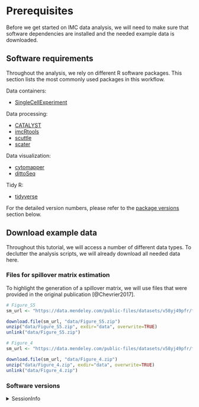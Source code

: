 # Prerequisites

Before we get started on IMC data analysis, we will need to make sure that
software dependencies are installed and the needed example data is downloaded.

## Software requirements

Throughout the analysis, we rely on different R software packages.
This section lists the most commonly used packages in this workflow.

Data containers:

* [SingleCellExperiment](https://bioconductor.org/packages/release/bioc/html/SingleCellExperiment.html)

Data processing:

* [CATALYST](https://bioconductor.org/packages/release/bioc/html/CATALYST.html)
* [imcRtools](https://github.com/BodenmillerGroup/imcRtools)
* [scuttle](https://bioconductor.org/packages/release/bioc/html/scuttle.html)
* [scater](https://bioconductor.org/packages/release/bioc/html/scater.html)

Data visualization:

* [cytomapper](https://bioconductor.org/packages/release/bioc/html/cytomapper.html)
* [dittoSeq](https://bioconductor.org/packages/release/bioc/html/dittoSeq.html)

Tidy R:

* [tidyverse](https://www.tidyverse.org/)

For the detailed version numbers, please refer to the [package
versions](#sessionInfo) section below.

## Download example data

Throughout this tutorial, we will access a number of different data types. 
To declutter the analysis scripts, we will already download all needed data here.

### Files for spillover matrix estimation

To highlight the generation of a spillover matrix, we will use files that were 
provided in the original publication [@Chevrier2017].

```r
# Figure_S5
sm_url <- "https://data.mendeley.com/public-files/datasets/v58yj49pfr/files/b39223d2-2825-4e79-9875-86fa0e1c55d2/file_downloaded?dl=1"

download.file(sm_url, "data/Figure_S5.zip")
unzip("data/Figure_S5.zip", exdir="data", overwrite=TRUE)
unlink("data/Figure_S5.zip")

# Figure_4
sm_url <- "https://data.mendeley.com/public-files/datasets/v58yj49pfr/files/fad34c02-8a26-4291-814a-dc3bd4d980a2/file_downloaded?dl=1"

download.file(sm_url, "data/Figure_4.zip")
unzip("data/Figure_4.zip", exdir="data", overwrite=TRUE)
unlink("data/Figure_4.zip")
```

### Software versions {#sessionInfo}

<details>
   <summary>SessionInfo</summary>
   
```r
library(CATALYST)
library(SingleCellExperiment)
#library(scuttle)
#library(scater)
library(imcRtools)
#library(cytomapper)
#library(dittoSeq)
library(tidyverse)

sessionInfo()
```
</details>



